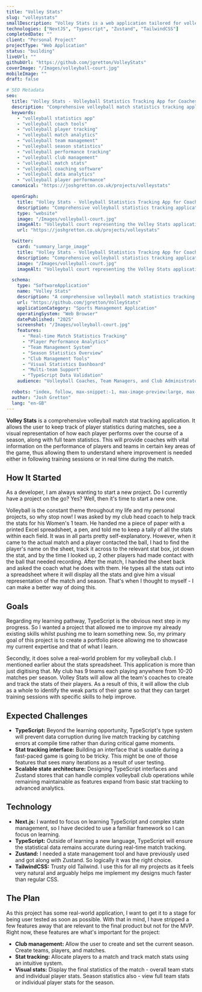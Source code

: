 ```yaml
---
title: "Volley Stats"
slug: "volleystats"
smallDescription: "Volley Stats is a web application tailored for volleyball coaches to manage and track match statistics"
technologies: ["NextJS", "Typescript", "Zustand", "TailwindCSS"]
completedDate: ""
client: "Personal Project"
projectType: "Web Application"
status: "building"
liveUrl: ""
githubUrl: "https://github.com/jgretton/VolleyStats"
coverImage: "/Images/volleyball-court.jpg"
mobileImage: ""
draft: false

# SEO Metadata
seo:
  title: "Volley Stats - Volleyball Statistics Tracking App for Coaches"
  description: "Comprehensive volleyball match statistics tracking application for coaches. Track player performance, team analytics, and season statistics with an intuitive real-time interface."
  keywords:
    - "volleyball statistics app"
    - "volleyball coach tools"
    - "volleyball player tracking"
    - "volleyball match analytics"
    - "volleyball team management"
    - "volleyball season statistics"
    - "volleyball performance tracking"
    - "volleyball club management"
    - "volleyball match stats"
    - "volleyball coaching software"
    - "volleyball data analytics"
    - "volleyball player performance"
  canonical: "https://joshgretton.co.uk/projects/volleystats"

  openGraph:
    title: "Volley Stats - Volleyball Statistics Tracking App for Coaches"
    description: "Comprehensive volleyball statistics tracking application with real-time match tracking, player analytics, and season management. Perfect for volleyball coaches and clubs."
    type: "website"
    image: "/Images/volleyball-court.jpg"
    imageAlt: "Volleyball court representing the Volley Stats application for match statistics tracking"
    url: "https://joshgretton.co.uk/projects/volleystats"

  twitter:
    card: "summary_large_image"
    title: "Volley Stats - Volleyball Statistics Tracking App for Coaches"
    description: "Comprehensive volleyball statistics tracking application with real-time match tracking, player analytics, and season management. Perfect for volleyball coaches and clubs."
    image: "/Images/volleyball-court.jpg"
    imageAlt: "Volleyball court representing the Volley Stats application for match statistics tracking"

  schema:
    type: "SoftwareApplication"
    name: "Volley Stats"
    description: "A comprehensive volleyball match statistics tracking application designed for coaches to manage player performance, team analytics, and season statistics with real-time tracking capabilities."
    url: "https://github.com/jgretton/VolleyStats"
    applicationCategory: "Sports Management Application"
    operatingSystem: "Web Browser"
    datePublished: "2025"
    screenshot: "/Images/volleyball-court.jpg"
    features:
      - "Real-time Match Statistics Tracking"
      - "Player Performance Analytics"
      - "Team Management System"
      - "Season Statistics Overview"
      - "Club Management Tools"
      - "Visual Statistics Dashboard"
      - "Multi-team Support"
      - "TypeScript Data Validation"
    audience: "Volleyball Coaches, Team Managers, and Club Administrators"

  robots: "index, follow, max-snippet:-1, max-image-preview:large, max-video-preview:-1"
  author: "Josh Gretton"
  lang: "en-GB"
---
```


**Volley Stats** is a comprehensive volleyball match stat tracking application. It allows the user to keep track of player statistics during matches, see a visual representation of how each player performs over the course of a season, along with full team statistics. This will provide coaches with vital information on the performance of players and teams in certain key areas of the game, thus allowing them to understand where improvement is needed either in following training sessions or in real time during the match.

## How It Started

As a developer, I am always wanting to start a new project. Do I currently have a project on the go? Yes? Well, then it's time to start a new one.

Volleyball is the constant theme throughout my life and my personal projects, so why stop now! I was asked by my club head coach to help track the stats for his Women's 1 team. He handed me a piece of paper with a printed Excel spreadsheet, a pen, and told me to keep a tally of all the stats within each field. It was in all parts pretty self-explanatory. However, when it came to the actual match and a player contacted the ball, I had to find the player's name on the sheet, track it across to the relevant stat box, jot down the stat, and by the time I looked up, 2 other players had made contact with the ball that needed recording. After the match, I handed the sheet back and asked the coach what he does with them. He types all the stats out into a spreadsheet where it will display all the stats and give him a visual representation of the match and season. That's when I thought to myself - I can make a better way of doing this.

## Goals

Regarding my learning pathway, TypeScript is the obvious next step in my progress. So I wanted a project that allowed me to improve my already existing skills whilst pushing me to learn something new. So, my primary goal of this project is to create a portfolio piece allowing me to showcase my current expertise and that of what I learn.

Secondly, it does solve a real-world problem for my volleyball club. I mentioned earlier about the stats spreadsheet. This application is more than just digitising that. My club has 9 teams each playing anywhere from 10-20 matches per season. Volley Stats will allow all the team's coaches to create and track the stats of their players. As a result of this, it will allow the club as a whole to identify the weak parts of their game so that they can target training sessions with specific skills to help improve.

## Expected Challenges

- **TypeScript:** Beyond the learning opportunity, TypeScript's type system will prevent data corruption during live match tracking by catching errors at compile time rather than during critical game moments.
- **Stat tracking interface:** Building an interface that is usable during a fast-paced game is going to be tricky. This might be one of those features that sees many iterations as a result of user testing.
- **Scalable state architecture:** Designing TypeScript interfaces and Zustand stores that can handle complex volleyball club operations while remaining maintainable as features expand from basic stat tracking to advanced analytics.

## Technology

- **Next.js:** I wanted to focus on learning TypeScript and complex state management, so I have decided to use a familiar framework so I can focus on learning.
- **TypeScript:** Outside of learning a new language, TypeScript will ensure the statistical data remains accurate during real-time match tracking.
- **Zustand:** I needed a state management tool and have previously used and got along with Zustand. So logically it was the right choice.
- **TailwindCSS:** Trusty old Tailwind. I use this for all my projects as it feels very natural and arguably helps me implement my designs much faster than regular CSS.

## The Plan

As this project has some real-world application, I want to get it to a stage for being user tested as soon as possible. With that in mind, I have stripped a few features away that are relevant to the final product but not for the MVP. Right now, these features are what's important for the project:

- **Club management:** Allow the user to create and set the current season. Create teams, players, and matches.
- **Stat tracking:** Allocate players to a match and track match stats using an intuitive system.
- **Visual stats:** Display the final statistics of the match - overall team stats and individual player stats. Season statistics also - view full team stats or individual player stats for the season.
